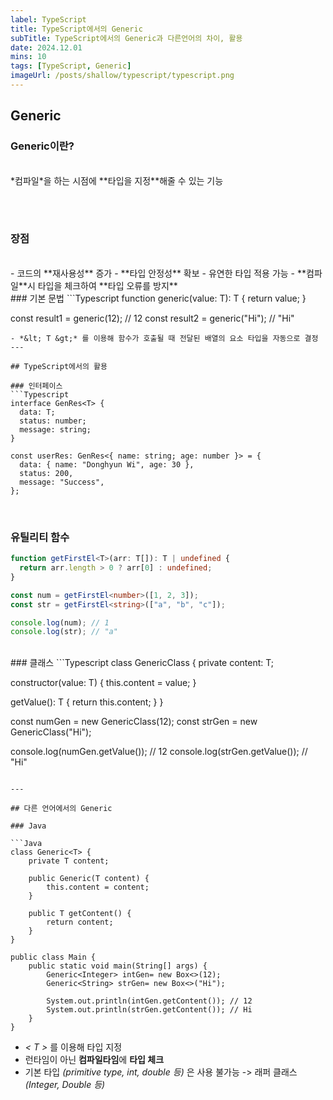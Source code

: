 ```yaml
---
label: TypeScript
title: TypeScript에서의 Generic
subTitle: TypeScript에서의 Generic과 다른언어의 차이, 활용
date: 2024.12.01
mins: 10
tags: [TypeScript, Generic]
imageUrl: /posts/shallow/typescript/typescript.png
---
```


## Generic

### Generic이란?
<br/>
*컴파일*을 하는 시점에 **타입을 지정**해줄 수 있는 기능

<br/><br/>

### 장점
<br/>
- 코드의 **재사용성** 증가
- **타입 안정성** 확보
- 유연한 타입 적용 가능
- **컴파일**시 타입을 체크하여 **타입 오류를 방지**

<br/>
### 기본 문법
```Typescript
function generic<T>(value: T): T {
  return value;
}

const result1 = generic<number>(12);    // 12
const result2 = generic<string>("Hi");  // "Hi"
```
- *&lt; T &gt;* 를 이용해 함수가 호출될 때 전달된 배열의 요소 타입을 자동으로 결정
---

## TypeScript에서의 활용

### 인터페이스
```Typescript
interface GenRes<T> {
  data: T;
  status: number;
  message: string;
}

const userRes: GenRes<{ name: string; age: number }> = {
  data: { name: "Donghyun Wi", age: 30 },
  status: 200,
  message: "Success",
};
```
<br/>

### 유틸리티 함수
```Typescript
function getFirstEl<T>(arr: T[]): T | undefined {
  return arr.length > 0 ? arr[0] : undefined;
}

const num = getFirstEl<number>([1, 2, 3]);
const str = getFirstEl<string>(["a", "b", "c"]);

console.log(num); // 1
console.log(str); // "a"
```

<br/>
### 클래스
```Typescript
class GenericClass<T> {
  private content: T;
  
  constructor(value: T) {
    this.content = value;
  }

  getValue(): T {
    return this.content;
  }
}

const numGen = new GenericClass<number>(12);
const strGen = new GenericClass<string>("Hi");

console.log(numGen.getValue()); // 12
console.log(strGen.getValue()); // "Hi"
```

---

## 다른 언어에서의 Generic

### Java

```Java
class Generic<T> {
    private T content;

    public Generic(T content) {
        this.content = content;
    }

    public T getContent() {
        return content;
    }
}

public class Main {
    public static void main(String[] args) {
        Generic<Integer> intGen= new Box<>(12);
        Generic<String> strGen= new Box<>("Hi");

        System.out.println(intGen.getContent()); // 12
        System.out.println(strGen.getContent()); // Hi
    }
}
```

- *&lt; T &gt;* 를 이용해 타입 지정
- 런타임이 아닌 **컴파일타임**에 **타입 체크**
- 기본 타입 *(primitive type, int, double 등)* 은 사용 불가능 -> 래퍼 클래스 *(Integer, Double 등)*

